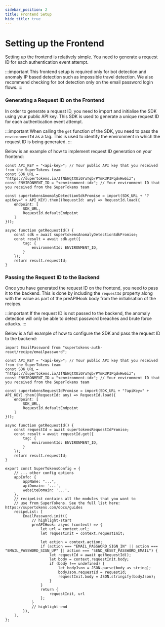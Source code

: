 ```yaml
---
sidebar_position: 2
title: Frontend Setup
hide_title: true
---
```


# Setting up the Frontend

Setting up the frontend is relatively simple. You need to generate a request ID for each authentication event attempt. 

:::important
This frontend setup is required only for bot detection and anomaly IP based detection such as impossible travel detection. We also recommend checking for bot detection only on the email password login flows. 
:::

### Generating a Request ID on the Frontend

In order to generate a request ID, you need to import and initialise the SDK using your public API key. This SDK is used to generate a unique request ID for each authentication event attempt.

:::important
When calling the `get` function of the SDK, you need to pass the `environmentId` as a tag. This is used to identify the environment in which the request ID is being generated.
:::

Below is an example of how to implement request ID generation on your frontend:


```tsx
const API_KEY = "<api-key>"; // Your public API key that you received from the SuperTokens team
const SDK_URL = "https://supertokens.io/JfNbWqtXUiGYuTqb/PYmK3PIPqdvHw6iz";
const ENVIRONMENT_ID = "<environment-id>"; // Your environment ID that you received from the SuperTokens team

const supertokensAnomalyDetectionSdkPromise = import(SDK_URL + "?apiKey=" + API_KEY).then((RequestId: any) => RequestId.load({
    endpoint: [
        SDK_URL,
        RequestId.defaultEndpoint
    ]
}));

async function getRequestId() {
    const sdk = await supertokensAnomalyDetectionSdkPromise;
    const result = await sdk.get({
        tag: {
            environmentId: ENVIRONMENT_ID,
        }
    });
    return result.requestId;
}
```

### Passing the Request ID to the Backend

Once you have generated the request ID on the frontend, you need to pass it to the backend. This is done by including the `requestId` property along with the value as part of the preAPIHook body from the initialisation of the recipes.

:::important
If the request ID is not passed to the backend, the anomaly detection will only be able to detect password breaches and brute force attacks.
:::

Below is a full example of how to configure the SDK and pass the request ID to the backend:
```tsx
import EmailPassword from "supertokens-auth-react/recipe/emailpassword";

const API_KEY = "<api-key>"; // Your public API key that you received from the SuperTokens team
const SDK_URL = "https://supertokens.io/JfNbWqtXUiGYuTqb/PYmK3PIPqdvHw6iz";
const ENVIRONMENT_ID = "<environment-id>"; // Your environment ID that you received from the SuperTokens team

const supertokensRequestIdPromise = import(SDK_URL + "?apiKey=" + API_KEY).then((RequestId: any) => RequestId.load({
    endpoint: [
        SDK_URL,
        RequestId.defaultEndpoint
    ]
}));

async function getRequestId() {
    const requestId = await supertokensRequestIdPromise;
    const result = await requestId.get({
        tag: {
            environmentId: ENVIRONMENT_ID,
        }
    });
    return result.requestId;
}

export const SuperTokensConfig = {
    // ... other config options
    appInfo: {
        appName: "...",
        apiDomain: '...',
        websiteDomain: '...',
    },
    // recipeList contains all the modules that you want to
    // use from SuperTokens. See the full list here: https://supertokens.com/docs/guides
    recipeList: [
        EmailPassword.init({
            // highlight-start
            preAPIHook: async (context) => {
                let url = context.url;
                let requestInit = context.requestInit;

                let action = context.action;
                if (action === "EMAIL_PASSWORD_SIGN_IN" || action === "EMAIL_PASSWORD_SIGN_UP" || action === "SEND_RESET_PASSWORD_EMAIL") {
                    let requestId = await getRequestId();
                    let body = context.requestInit.body;
                    if (body !== undefined) {
                        let bodyJson = JSON.parse(body as string);
                        bodyJson.requestId = requestId;
                        requestInit.body = JSON.stringify(bodyJson);
                    }
                }
                return {
                    requestInit, url
                };
            }
            // highlight-end
        }),
    ],
};
```